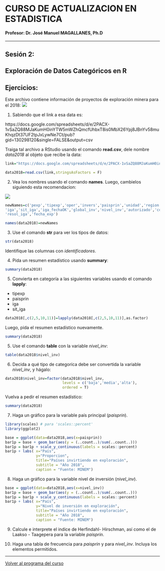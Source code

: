 # CURSO DE ACTUALIZACION EN ESTADISTICA

#### Profesor: Dr. José Manuel MAGALLANES, Ph.D

____

## Sesión 2: 

## **Exploración de Datos Categóricos en R**

## Ejercicios:

Este archivo contiene información de proyectos de exploración minera para el 2018: 
![](pics/proyectos2018.png)


1. Sabiendo que el link a esa data es:

https://docs.google.com/spreadsheets/d/e/2PACX-1vSaZQ88MJaKumH0inYTW5mWZhQmcfUhbxT8is0MbX26Ypj8JBnYv58muKhqzDt37UF2tpJxLywNe7Ct/pub?gid=130298120&single=FALSE&output=csv

Traiga tal archivo a RStudio usando el comando **read.csv**, dele nombre _data2018_ al objeto que recibe la data:

```r
link="https://docs.google.com/spreadsheets/d/e/2PACX-1vSaZQ88MJaKumH0inYTW5mWZhQmcfUhbxT8is0MbX26Ypj8JBnYv58muKhqzDt37UF2tpJxLywNe7Ct/pub?gid=130298120&single=FALSE&output=csv"

data2018=read.csv(link,stringsAsFactors = F)
```

2. Vea los nombres usando el comando **names**. Luego, cambielos siguiendo esta recomendacion:

![](pics/proyectos2018_metadata.png)

```r
newNames=c('pexp','tipexp','oper','invers','paisprin','unidad','region','provincia','dist',
'iga','sit_iga','iga_fechaOK','global_inv','nivel_inv','autorizado','comunico_inicio',
'resol_iga','fecha_exp')

names(data2018)=newNames
```



3. Use el comando **str** para ver los tipos de datos:
```r
str(data2018)
```

Identifique las columnas con _identificadores_.

4. Pida un resumen estadístico usando **summary**:
```r
summary(data2018)
```

5. Convierta en categoría a las siguientes variables usando el comando **lapply**:
* tipexp 
* paisprin
* iga
* sit_iga

```r
data2018[,c(2,5,10,11)]=lapply(data2018[,c(2,5,10,11)],as.factor)
```

Luego, pida el resumen estadístico nuevamente.

```r
summary(data2018)
```


5. Use el comando **table** con la variable *nivel_inv*:

```r
table(data2018$nivel_inv)
```

6. Decida a qué tipo de categoríca debe ser convertida la variable *nivel_inv*, y hágalo:

```r
data2018$nivel_inv=factor(data2018$nivel_inv,
                          levels = c('baja','media','alta'),
                          ordered = T)
```

Vuelva a pedir el resumen estadístico:

```r
summary(data2018)
```

7. Haga un gráfico para la variable país principal (*paisprin*). 

```r
library(scales) # para 'scales::percent'
library(ggplot2)

base = ggplot(data=data2018,aes(x=paisprin))
bar1p = base + geom_bar(aes(y = (..count..)/sum(..count..)))
bar1p = bar1p + scale_y_continuous(labels = scales::percent)
bar1p + labs( x="País",
              y="Proporcion",
              title="Países invirtiendo en exploración",
              subtitle = "Año 2018",
              caption = "Fuente: MINEM") 
```



8. Haga un gráfico para la variable nivel de inversión (*nivel_inv*).

```r

base = ggplot(data=data2018,aes(x=nivel_inv))
bar1p = base + geom_bar(aes(y = (..count..)/sum(..count..)))
bar1p = bar1p + scale_y_continuous(labels = scales::percent)
bar1p + labs( x="País",
              y="Nivel de inversión en exploración",
              title="Países invirtiendo en exploración",
              subtitle = "Año 2018",
              caption = "Fuente: MINEM") 
```

9. Calcule e interprete el indice de Herfindahl- Hirschman, así como el de Laakso - Taagepera para la variable *paisprin*.

10. Haga una tabla de frecuencia para *paisprin* y para *nivel_inv*. Incluya los elementos permitidos.



____


[Volver al programa del curso](https://coursesandtutorials.github.io/Estadistica/)

